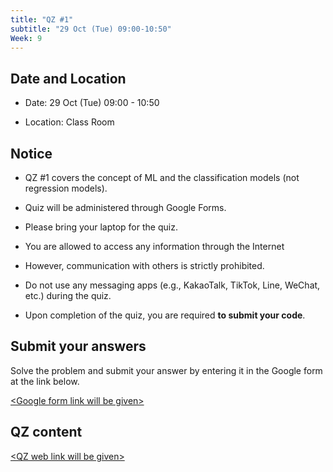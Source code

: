 ```yaml
---
title: "QZ #1"
subtitle: "29 Oct (Tue) 09:00-10:50"
Week: 9
---
```


## **Date and Location**

-   Date: 29 Oct (Tue) 09:00 - 10:50

-   Location: Class Room

## **Notice**

-   QZ #1 covers the concept of ML and the classification models (not regression models).

-   Quiz will be administered through Google Forms.

-   Please bring your laptop for the quiz.

-   You are allowed to access any information through the Internet

-   However, communication with others is strictly prohibited.

-   Do not use any messaging apps (e.g., KakaoTalk, TikTok, Line, WeChat, etc.) during the quiz.

-   Upon completion of the quiz, you are required **to submit your code**.

## **Submit your answers**

Solve the problem and submit your answer by entering it in the Google form at the link below.

[\<Google form link will be given\>]{.underline}

## **QZ content**

[\<QZ web link will be given\>]{.underline}
